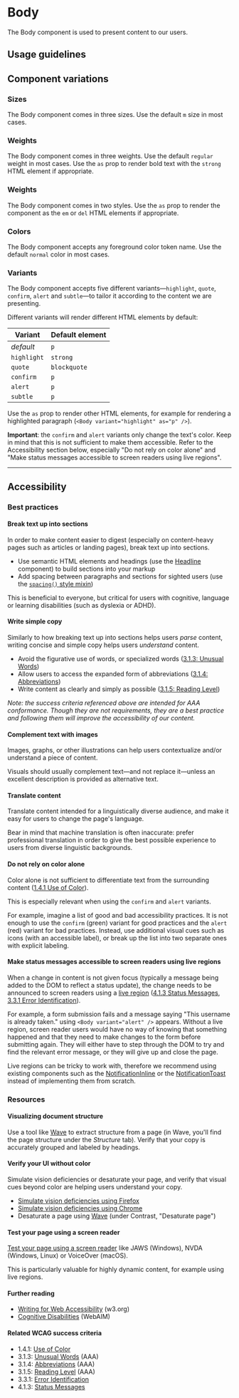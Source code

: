 
<Meta of={Stories} />

# Body

<Status variant="stable" />

The Body component is used to present content to our users.

<Story of={Stories.Base} />
<Props />

## Usage guidelines

## Component variations

### Sizes

The Body component comes in three sizes. Use the default `m` size in most cases.

<Story of={Stories.Sizes} />

### Weights

The Body component comes in three weights. Use the default `regular` weight in most cases. Use the `as` prop to render bold text with the `strong` HTML element if appropriate.

<Story of={Stories.Weights} />

### Weights

The Body component comes in two styles. Use the `as` prop to render the component as the `em` or `del` HTML elements if appropriate.

<Story of={Stories.Weights} />

### Colors

The Body component accepts any foreground color token name. Use the default `normal` color in most cases.

<Story of={Stories.Colors} />

### Variants

<Status variant="deprecated" />

The Body component accepts five different variants—`highlight`, `quote`, `confirm`, `alert` and `subtle`—to tailor it according to the content we are presenting.

Different variants will render different HTML elements by default:

| Variant     | Default element |
| ----------- | --------------- |
| _default_   | `p`             |
| `highlight` | `strong`        |
| `quote`     | `blockquote`    |
| `confirm`   | `p`             |
| `alert`     | `p`             |
| `subtle`    | `p`             |

Use the `as` prop to render other HTML elements, for example for rendering a highlighted paragraph (`<Body variant="highlight" as="p" />`).

<Story of={Stories.Variants} />

**Important**: the `confirm` and `alert` variants only change the text's color. Keep in mind that this is not sufficient to make them accessible. Refer to the Accessibility section below, especially "Do not rely on color alone" and "Make status messages accessible to screen readers using live regions".

---

## Accessibility

### Best practices

#### Break text up into sections

In order to make content easier to digest (especially on content-heavy pages such as articles or landing pages), break text up into sections.

- Use semantic HTML elements and headings (use the [Headline](Typography/Headline) component) to build sections into your markup
- Add spacing between paragraphs and sections for sighted users (use the [`spacing()` style mixin](Features/Style-Mixins/Spacing))

This is beneficial to everyone, but critical for users with cognitive, language or learning disabilities (such as dyslexia or ADHD).

#### Write simple copy

Similarly to how breaking text up into sections helps users _parse_ content, writing concise and simple copy helps users _understand_ content.

- Avoid the figurative use of words, or specialized words ([3.1.3: Unusual Words](https://www.w3.org/WAI/WCAG21/Understanding/unusual-words))
- Allow users to access the expanded form of abbreviations ([3.1.4: Abbreviations](https://www.w3.org/WAI/WCAG21/Understanding/abbreviations))
- Write content as clearly and simply as possible ([3.1.5: Reading Level](https://www.w3.org/WAI/WCAG21/Understanding/reading-level))

_Note: the success criteria referenced above are intended for AAA conformance. Though they are not requirements, they are a best practice and following them will improve the accessibility of our content._

#### Complement text with images

Images, graphs, or other illustrations can help users contextualize and/or understand a piece of content.

Visuals should usually complement text—and not replace it—unless an excellent description is provided as alternative text.

#### Translate content

Translate content intended for a linguistically diverse audience, and make it easy for users to change the page's language.

Bear in mind that machine translation is often inaccurate: prefer professional translation in order to give the best possible experience to users from diverse linguistic backgrounds.

#### Do not rely on color alone

Color alone is not sufficient to differentiate text from the surrounding content ([1.4.1 Use of Color](https://www.w3.org/WAI/WCAG21/Understanding/use-of-color.html)).

This is especially relevant when using the `confirm` and `alert` variants.

For example, imagine a list of good and bad accessibility practices. It is not enough to use the `confirm` (green) variant for good practices and the `alert` (red) variant for bad practices. Instead, use additional visual cues such as icons (with an accessible label), or break up the list into two separate ones with explicit labeling.

#### Make status messages accessible to screen readers using live regions

When a change in content is not given focus (typically a message being added to the DOM to reflect a status update), the change needs to be announced to screen readers using a [live region](https://developer.mozilla.org/en-US/docs/Web/Accessibility/ARIA/ARIA_Live_Regions) ([4.1.3 Status Messages](https://www.w3.org/WAI/WCAG21/Understanding/status-messages.html), [3.3.1 Error Identification](https://www.w3.org/WAI/WCAG21/Understanding/error-identification)).

For example, a form submission fails and a message saying "This username is already taken." using `<Body variant="alert" />` appears. Without a live region, screen reader users would have no way of knowing that something happened and that they need to make changes to the form before submitting again. They will either have to step through the DOM to try and find the relevant error message, or they will give up and close the page.

Live regions can be tricky to work with, therefore we recommend using existing components such as the [NotificationInline](Notifications/NotificationInline) or the [NotificationToast](Notifications/NotificationToast) instead of implementing them from scratch.

### Resources

#### Visualizing document structure

Use a tool like [Wave](https://wave.webaim.org/) to extract structure from a page (in Wave, you'll find the page structure under the _Structure_ tab). Verify that your copy is accurately grouped and labeled by headings.

#### Verify your UI without color

Simulate vision deficiencies or desaturate your page, and verify that visual cues beyond color are helping users understand your copy.

- [Simulate vision deficiencies using Firefox](https://developer.mozilla.org/en-US/docs/Tools/Accessibility_inspector/Simulation)
- [Simulate vision deficiencies using Chrome](https://developer.chrome.com/blog/new-in-devtools-83/#vision-deficiencies)
- Desaturate a page using [Wave](https://wave.webaim.org/) (under Contrast, "Desaturate page")

#### Test your page using a screen reader

[Test your page using a screen reader](https://webaim.org/articles/screenreader_testing/) like JAWS (Windows), NVDA (Windows, Linux) or VoiceOver (macOS).

This is particularly valuable for highly dynamic content, for example using live regions.

#### Further reading

- [Writing for Web Accessibility](https://www.w3.org/WAI/tips/writing/) (w3.org)
- [Cognitive Disabilities](https://webaim.org/articles/cognitive/) (WebAIM)

#### Related WCAG success criteria

- 1.4.1: [Use of Color](https://www.w3.org/WAI/WCAG21/Understanding/use-of-color.html)
- 3.1.3: [Unusual Words](https://www.w3.org/WAI/WCAG21/Understanding/unusual-words) (AAA)
- 3.1.4: [Abbreviations](https://www.w3.org/WAI/WCAG21/Understanding/abbreviations) (AAA)
- 3.1.5: [Reading Level](https://www.w3.org/WAI/WCAG21/Understanding/reading-level) (AAA)
- 3.3.1: [Error Identification](https://www.w3.org/WAI/WCAG21/Understanding/error-identification)
- 4.1.3: [Status Messages](https://www.w3.org/WAI/WCAG21/Understanding/status-messages.html)
